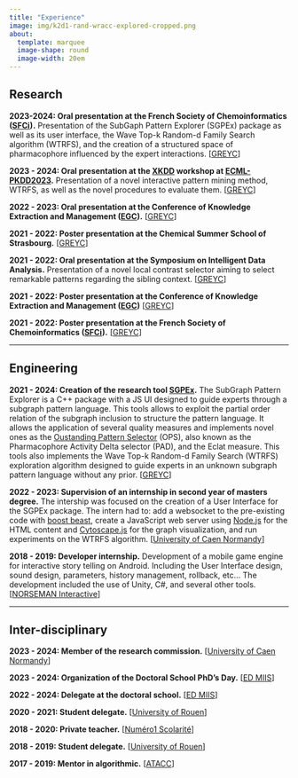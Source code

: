```yaml
---
title: "Experience"
image: img/k2d1-rand-wracc-explored-cropped.png
about:
  template: marquee
  image-shape: round
  image-width: 20em
---
```


## Research

**2023-2024: Oral presentation at the French Society of Chemoinformatics** **([SFCi](https://ggmm-sfci-lille.com/)).** Presentation of the SubGaph Pattern Explorer (SGPEx) package as well as its user interface, the Wave Top-k Random-d Family Search algorithm (WTRFS), and the creation of a structured space of pharmacophore influenced by the expert interactions. \[[GREYC](https://www.greyc.fr/en/home/)\]

**2023 - 2024: Oral presentation at the [XKDD](http://xkdd2023.isti.cnr.it/) workshop at [ECML-PKDD2023](https://2023.ecmlpkdd.org/).** Presentation of a novel interactive pattern mining method, WTRFS, as well as the novel procedures to evaluate them. \[[GREYC](https://www.greyc.fr/en/home/)\]

**2022 - 2023: Oral presentation at the Conference of Knowledge Extraction and Management ([EGC](https://egc2023.sciencesconf.org/)).** \[[GREYC](https://www.greyc.fr/en/home/)\]

**2021 - 2022: Poster presentation at the Chemical Summer School of Strasbourg.** \[[GREYC](https://www.greyc.fr/en/home/)\]

**2021 - 2022: Oral presentation at the Symposium on Intelligent Data Analysis.** Presentation of a novel local contrast selector aiming to select remarkable patterns regarding the sibling context. \[[GREYC](https://www.greyc.fr/en/home/)\]

**2021 - 2022: Poster presentation at the Conference of Knowledge Extraction and Management ([EGC](https://egc2022.univ-tours.fr/))** \[[GREYC](https://www.greyc.fr/en/home/)\]

**2021 - 2022: Poster presentation at the French Society of Chemoinformatics ([SFCi](https://ggmm-sfci-lille.com/)).** \[[GREYC](https://www.greyc.fr/en/home/)\]

------------------------------------------------------------------------

## Engineering

**2021 - 2024: Creation of the research tool [SGPEx](https://hal.science/hal-04057516/).** The SubGraph Pattern Explorer is a C++ package with a JS UI designed to guide experts through a subgraph pattern language. This tools allows to exploit the partial order relation of the subgraph inclusion to structure the pattern language. It allows the application of several quality measures and implements novel ones as the [Oustanding Pattern Selector](https://hal.science/hal-03658500v1/file/IDA2022-E-LEHEMBRE.pdf) (OPS), also known as the Pharmacophore Activity Delta selector (PAD), and the Eclat measure. This tools also implements the Wave Top-k Random-d Family Search (WTRFS) exploration algorithm designed to guide experts in an unknown subgraph pattern language without any prior. \[[GREYC](https://www.greyc.fr/en/home/)\]

**2022 - 2023: Supervision of an internship in second year of masters degree.** The intership was focused on the creation of a User Interface for the SGPEx package. The intern had to: add a websocket to the pre-existing code with [boost beast](https://www.boost.org/doc/libs/1_82_0/libs/beast/doc/html/index.html), create a JavaScript web server using [Node.js](https://nodejs.org/en) for the HTML content and [Cytoscape.js](https://js.cytoscape.org/) for the graph visualization, and run experiments on the WTRFS algorithm. \[[University of Caen Normandy](https://www.unicaen.fr/)\]

**2018 - 2019: Developer internship.** Development of a mobile game engine for interactive story telling on Android. Including the User Interface design, sound design, parameters, history management, rollback, etc... The development included the use of Unity, C#, and several other tools. \[[NORSEMAN Interactive](https://www.linkedin.com/company/norseman-interactive/?originalSubdomain=fr)\]

------------------------------------------------------------------------

## Inter-disciplinary

**2023 - 2024: Member of the research commission.** \[[University of Caen Normandy](https://www.unicaen.fr/)\]

**2023 - 2024: Organization of the Doctoral School PhD's Day.** \[[ED MIIS](https://ed-miis.normandie-univ.fr/en/)\]

**2022 - 2024: Delegate at the doctoral school.** \[[ED MIIS](https://ed-miis.normandie-univ.fr/en/)\]

**2020 - 2021: Student delegate.** \[[University of Rouen](https://www.univ-rouen.fr/)\]

**2018 - 2020: Private teacher.** \[[Numéro1 Scolarité](https://www.numero1-scolarite.com/)\]

**2018 - 2019: Student delegate.** \[[University of Rouen](https://www.univ-rouen.fr/)\]

**2017 - 2019: Mentor in algorithmic.** \[[ATACC](https://www.facebook.com/atacc.madrillet/)\]

